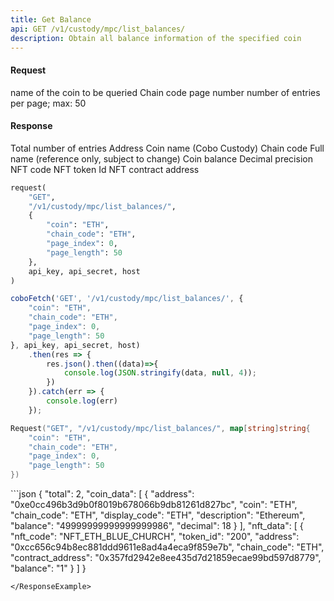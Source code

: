 ```yaml
---
title: Get Balance
api: GET /v1/custody/mpc/list_balances/ 
description: Obtain all balance information of the specified coin 
---
```

#### Request 

<ParamField body="coin" type="String" >name of the coin to be queried</ParamField> 
<ParamField body="chain_code" type="String" >Chain code</ParamField> 
<ParamField body="page_index" type="Int" required>page number</ParamField> 
<ParamField body="page_length" type="Int" required>number of entries per page; max: 50</ParamField> 

#### Response 

<ResponseField name="total" type="Int" >Total number of entries</ResponseField> 
<ResponseField name="address" type="String" >Address</ResponseField> 
<ResponseField name="coin" type="String" >Coin name (Cobo Custody)</ResponseField> 
<ResponseField name="chain_code" type="String" >Chain code</ResponseField> 
<ResponseField name="description" type="String" >Full name (reference only, subject to change)</ResponseField> 
<ResponseField name="balance" type="String" >Coin balance</ResponseField> 
<ResponseField name="decimal" type="Int" >Decimal precision</ResponseField> 
<ResponseField name="nft_code" type="String" >NFT code</ResponseField> 
<ResponseField name="token_id" type="String" >NFT token Id</ResponseField> 
<ResponseField name="contract_address" type="String" >NFT contract address</ResponseField> 
<RequestExample>
```python Python
request(
    "GET",
    "/v1/custody/mpc/list_balances/",
    {
        "coin": "ETH",
        "chain_code": "ETH",
        "page_index": 0,
        "page_length": 50
    },
    api_key, api_secret, host
)
```
```javascript JavaScript
coboFetch('GET', '/v1/custody/mpc/list_balances/', {
    "coin": "ETH",
    "chain_code": "ETH",
    "page_index": 0,
    "page_length": 50
}, api_key, api_secret, host)
    .then(res => {
        res.json().then((data)=>{
            console.log(JSON.stringify(data, null, 4));
        })
    }).catch(err => {
        console.log(err)
    });
```
```go Go
Request("GET", "/v1/custody/mpc/list_balances/", map[string]string{
    "coin": "ETH",
    "chain_code": "ETH",
    "page_index": 0,
    "page_length": 50
})
```
</RequestExample>

<ResponseExample>
```json
{
  "total": 2,
  "coin_data": [
    {
      "address": "0xe0cc496b3d9b0f8019b678066b9db81261d827bc",
      "coin": "ETH",
      "chain_code": "ETH",
      "display_code": "ETH",
      "description": "Ethereum",
      "balance": "49999999999999999986",
      "decimal": 18
    }
  ],
  "nft_data": [
    {
      "nft_code": "NFT_ETH_BLUE_CHURCH",
      "token_id": "200",
      "address": "0xcc656c94b8ec881ddd9611e8ad4a4eca9f859e7b",
      "chain_code": "ETH",
      "contract_address": "0x357fd2942e8ee435d7d21859ecae99bd597d8779",
      "balance": "1"
    }
  ]
}

```
</ResponseExample>
